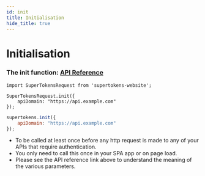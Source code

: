 ```yaml
---
id: init
title: Initialisation
hide_title: true
---
```


# Initialisation

### The init function: [API Reference](../api-reference)

<!--DOCUSAURUS_CODE_TABS-->
<!--Via NPM-->
```tsx
import SuperTokensRequest from 'supertokens-website';

SuperTokensRequest.init({
    apiDomain: "https://api.example.com"
});
```
<!--Via script tag-->
```jsx
supertokens.init({
    apiDomain: "https://api.example.com"
});
```
<!--END_DOCUSAURUS_CODE_TABS-->

- To be called at least once before any http request is made to any of your APIs that require authentication.
- You only need to call this once in your SPA app or on page load.
- Please see the API reference link above to understand the meaning of the various parameters.